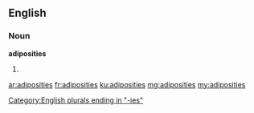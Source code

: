 ==English==

===Noun===
'''adiposities'''
# {{plural of|adiposity}}

[[Category:English plurals ending in "-ies"]]

[[ar:adiposities]]
[[fr:adiposities]]
[[ku:adiposities]]
[[mg:adiposities]]
[[my:adiposities]]